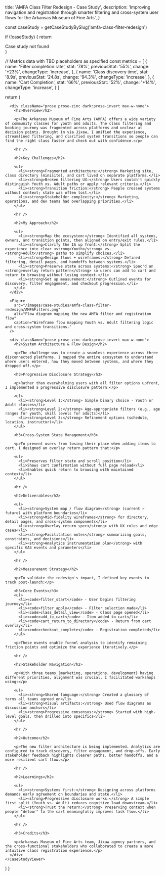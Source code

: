 
  title: 'AMFA Class Filter Redesign - Case Study',
  description: 'Improving navigation and registration through smarter filtering and cross-system user flows for the Arkansas Museum of Fine Arts',
}

  const caseStudy = getCaseStudyBySlug('amfa-class-filter-redesign')
  
  if (!caseStudy) {
    return <div>Case study not found</div>
  }

  // Metrics data with TBD placeholders as specified
  const metrics = [
    {
      name: 'Filter completion rate',
      stat: '78%',
      previousStat: '55%',
      change: '+23%',
      changeType: 'increase',
    },
    {
      name: 'Class discovery time',
      stat: '8.9s',
      previousStat: '24.8s',
      change: '94.3%',
      changeType: 'increase',
    },
    {
      name: 'Cart Completion',
      stat: '66%',
      previousStat: '52%',
      change: '+14%',
      changeType: 'increase',
    }
  ]

  return (
    <CaseStudyViewer caseStudy={caseStudy} metrics={metrics}>
      <CaseImage
        src="/images/case-studies/amfa-class-filter-redesign/amfa-logo.png"
        alt="Arkansas Museum of Fine Arts logo"
        variant="hero"
        width={800}
        height={450}
      />

      <div className="prose prose-zinc dark:prose-invert max-w-none">
        <h2>Overview</h2>

        <p>The Arkansas Museum of Fine Arts (AMFA) offers a wide variety of community classes for youth and adults. The class filtering and booking journey was fragmented across platforms and unclear at decision points. Brought in via Jixaw, I unified the experience, streamlined filtering, and clarified system transitions so people can find the right class faster and check out with confidence.</p>

        <hr />

        <h2>Key Challenges</h2>

        <ul>
          <li><strong>Fragmented architecture:</strong> Marketing site, class directory (minisite), and cart lived on separate platforms.</li>
          <li><strong>Broken filtering UX:</strong> Users couldn't quickly distinguish Youth vs. Adult paths or apply relevant criteria.</li>
          <li><strong>Transition friction:</strong> People crossed systems without context; state was often lost.</li>
          <li><strong>Stakeholder complexity:</strong> Marketing, operations, and dev teams had overlapping priorities.</li>
        </ul>

        <hr />

        <h2>My Approach</h2>

        <ul>
          <li><strong>Map the ecosystem:</strong> Identified all systems, owners, and transition points, then aligned on entry/exit rules.</li>
          <li><strong>Clarify the IA up front:</strong> Split the experience into clear <strong>Youth</strong> vs. <strong>Adult</strong> paths to simplify choices.</li>
          <li><strong>Design flows + wireframes:</strong> Defined filtering, detail pages, and handoffs between systems.</li>
          <li><strong>Preserve state across systems:</strong> Spec'd an <strong>overlay return pattern</strong> so users can add to cart and return to browsing without losing context.</li>
          <li><strong>Set up measurement:</strong> Outlined events for discovery, filter engagement, and checkout progression.</li>
        </ul>
      </div>

      <Figure
        src="/images/case-studies/amfa-class-filter-redesign/AMFAFilters.png"
        alt="Flow diagram mapping the new AMFA filter and registration flow"
        caption="Wireframe flow mapping Youth vs. Adult filtering logic and cross-system transitions."
      />

      <div className="prose prose-zinc dark:prose-invert max-w-none">
        <h2>System Architecture & Flow Design</h2>

        <p>The challenge was to create a seamless experience across three disconnected platforms. I mapped the entire ecosystem to understand where users entered, how they moved between systems, and where they dropped off.</p>

        <h3>Progressive Disclosure Strategy</h3>
        
        <p>Rather than overwhelming users with all filter options upfront, I implemented a progressive disclosure pattern:</p>
        
        <ul>
          <li><strong>Level 1:</strong> Simple binary choice - Youth or Adult classes</li>
          <li><strong>Level 2:</strong> Age-appropriate filters (e.g., age ranges for youth, skill levels for adults)</li>
          <li><strong>Level 3:</strong> Refinement options (schedule, location, instructor)</li>
        </ul>

        <h3>Cross-System State Management</h3>

        <p>To prevent users from losing their place when adding items to cart, I designed an overlay return pattern that:</p>
        
        <ul>
          <li>Preserves filter state and scroll position</li>
          <li>Shows cart confirmation without full page reload</li>
          <li>Enables quick return to browsing with maintained context</li>
        </ul>

        <hr />

        <h2>Deliverables</h2>

        <ul>
          <li><strong>System map / flow diagram</strong> (current → future) with platform boundaries</li>
          <li><strong>Mid-fidelity wireframes</strong> for directory, detail pages, and cross-system components</li>
          <li><strong>Overlay return spec</strong> with UX rules and edge cases</li>
          <li><strong>Facilitation notes</strong> summarizing goals, constraints, and decisions</li>
          <li><strong>Analytics instrumentation plan</strong> with specific GA4 events and parameters</li>
        </ul>

        <hr />

        <h2>Measurement Strategy</h2>

        <p>To validate the redesign's impact, I defined key events to track post-launch:</p>

        <h3>Core Events</h3>
        <ul>
          <li><code>filter_start</code> - User begins filtering journey</li>
          <li><code>filter_apply</code> - Filter selection made</li>
          <li><code>class_detail_view</code> - Class page opened</li>
          <li><code>add_to_cart</code> - Item added to cart</li>
          <li><code>cart_return_to_directory</code> - Return from cart overlay</li>
          <li><code>checkout_complete</code> - Registration completed</li>
        </ul>

        <p>These events enable funnel analysis to identify remaining friction points and optimize the experience iteratively.</p>

        <hr />

        <h2>Stakeholder Navigation</h2>

        <p>With three teams (marketing, operations, development) having different priorities, alignment was crucial. I facilitated workshops using:</p>
        
        <ul>
          <li><strong>Shared language:</strong> Created a glossary of terms all teams agreed on</li>
          <li><strong>Visual artifacts:</strong> Used flow diagrams as discussion anchors</li>
          <li><strong>Progressive consensus:</strong> Started with high-level goals, then drilled into specifics</li>
        </ul>

        <hr />

        <h2>Outcome</h2>

        <p>The new filter architecture is being implemented. Analytics are configured to track discovery, filter engagement, and drop-offs. Early stakeholder feedback highlights clearer paths, better handoffs, and a more resilient cart flow.</p>

        <hr />

        <h2>Learnings</h2>

        <ul>
          <li><strong>Systems first:</strong> Designing across platforms demands early agreement on boundaries and state.</li>
          <li><strong>Progressive disclosure works:</strong> A simple first split (Youth vs. Adult) reduces cognitive load downstream.</li>
          <li><strong>Trust the return:</strong> Preserving context when people "detour" to the cart meaningfully improves task flow.</li>
        </ul>

        <hr />

        <h3>Credits</h3>

        <p>Arkansas Museum of Fine Arts team, Jixaw agency partners, and the cross-functional stakeholders who collaborated to create a more intuitive class registration experience.</p>
      </div>
    </CaseStudyViewer>
  )
}